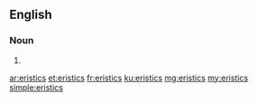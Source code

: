 ==English==

===Noun===
{{head|en|noun plural form}}

# {{plural of|eristic|lang=en}}

[[ar:eristics]]
[[et:eristics]]
[[fr:eristics]]
[[ku:eristics]]
[[mg:eristics]]
[[my:eristics]]
[[simple:eristics]]